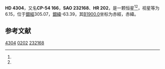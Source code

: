 {{Starbox begin
| name = HD 4304
}}
{{Starbox observe
| epoch = [[J2000.0|J2000.0]]
| constell = {{星座名待查}}<ref name=SIMBAD>{{cite web
 | url=http://simbad.u-strasbg.fr/simbad/sim-id?Ident=HR+202
 | title =Pulsating variable Star
 | publisher=Centre de Données astronomiques de Strasbourg
 | work=SIMBAD
 | accessdate=2012-07-13}}</ref><ref name=DATA>{{cite web
 | url=http://vizier.u-strasbg.fr/viz-bin/VizieR-5?-out.add=.&-source=5050&-corr=PK=HR&-out.max=9999&HR=202
 | title=VizieR Detailed Page
 | accessdate=2012-07-13
 | archive-date=2016-03-05
 | archive-url=https://web.archive.org/web/20160305213518/http://vizier.u-strasbg.fr/viz-bin/VizieR-5?-out.add=.&-source=5050&-corr=PK=HR&-out.max=9999&HR=202
 | dead-url=no
 }}</ref>
| 星官 = 
| ra = {{RA|0|45|0}}<ref name=SIMBAD /><ref name=DATA />
| dec = {{DEC|-53|42|54}}<ref name=SIMBAD /><ref name=DATA />
| appmag_v = 6.15<ref name=SIMBAD /><ref name=DATA />
}}
{{Starbox character
| class = F7III<ref name=SIMBAD /><ref name=DATA />
| b-v = 0.53<ref name=SIMBAD /><ref name=DATA />
| u-b = -0.08<ref name=SIMBAD /><ref name=DATA />
| r-i = <ref name=SIMBAD /><ref name=DATA />
| variable = 
}}
{{Starbox astrometry
| radial_v = -0.08
| prop_mo_ra = 14
| parallax = 
| p_error = 
}}
{{Starbox catalog
| names =CP-54 166，[[SAO星表|SAO]] 232168，[[HD星表|HD]] 4304，[[HR星表|HR]] 202}}
{{Starbox reference |Simbad=HR+202}}
{{Starbox end}}

'''HD 4304'''，又名'''CP-54 166'''，'''SAO 232168'''、'''HR 202'''，是一颗恒星<ref name=SIMBAD /><ref name=DATA />，视星等为6.15，位于[[銀道座標系|銀經]]305.07，[[銀道座標系|銀緯]]-63.39，其[[B1900.0|B1900.0]]坐标为赤經{{RA|0|40|24}}，赤緯{{DEC|-54|-63.39|44}}。

== 参考文献 ==
{{reflist}}

{{star-stub}}

[[Category:HD和HDE天體|4304]]
[[Category:HR天體|0202]]
[[Category:SAO天體|232168]]